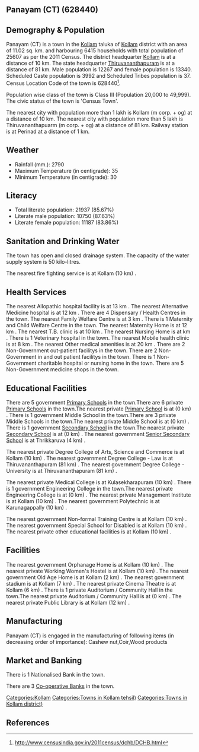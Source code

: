 {{Infobox settlement
| name=Panayam (CT)
| native_name=
| native_name_lang=
| other_name=
| nickname=
| settlement_type=Town
| image_skyline=
| image_alt=
| image_caption=
| pushpin_map=India Kerala
| pushpin_label_position=right
| pushpin_map_alt=
| pushpin_map_caption=Location in Kerala, India
| latd=
| latm=
| lats=
| latNS=
| longd=
| longm=
| longs=
| longEW=
| coordinates_display=inline,title
| subdivision_type=Country
| subdivision_name={{flag|India}}
| subdivision_type1=[[States and territories of India|State]]
| subdivision_name1=Kerala 
| subdivision_type2=[[List of districts of India|District]]
| subdivision_name2=Kollam
| subdivision_type3=Tahsil
| subdivision_name3=Kollam
| website=
| established_title=<!-- Established -->
| established_date=
| founder=
| named_for=
| government_type=
| governing_body=
| unit_pref=Metric
| area_footnotes=
| area_rank=
| area_total_km2=11.02
| elevation_footnotes=
| elevation_m=
| population_total=25607
| population_as_of=2011
| population_rank=
| population_density_km2=2323
| population_demonym=
| population_footnotes=
| demographics_type1=Languages=
| demographics1_title1=Official=
| demographics1_info1=[[Malayalam language|Malayalam]]
| timezone1=[[Indian Standard Time|IST]]
| utc_offset1==+5:30
| postal_code_type=[[Postal Index Number|PIN]]
| postal_code=
| area_code_type=Telephone code
| area_code=
| registration_plate=
| blank1_name_sec1=Nearest city
| blank1_info_sec1=[[Kollam (m corp. + og) ]]
| blank2_name_sec1=[[Human sex ratio|Sex ratio]]
| blank2_info_sec1=1087
| blank3_name_sec1=Literacy
| blank3_info_sec1=85.67%
| blank1_name_sec2=[[2011 Census of India|2011 census]] code
| blank1_info_sec2=628440
| footnotes=
}}

== Panayam (CT) (628440) ==

== Demography & Population ==

Panayam (CT) is a town in the [[Kollam]] taluka of [[Kollam]] district with an area of 11.02 sq. km. and harbouring 6415 households with total population of 25607 as per the 2011 Census. The district headquarter [[Kollam]] is at a distance of 10 km. The state headquarter [[Thiruvananthapuram]] is at a distance of 81 km. Male population is 12267 and female population is 13340. Scheduled Caste population is 3992 and Scheduled Tribes population is 37. Census Location Code of the town is 628440<ref>http://www.censusindia.gov.in/2011census/dchb/DCHB.html</ref>.

Population wise class of the town is Class III (Population 20,000 to 49,999).
The civic status of the town is 'Census Town'.

The nearest city with population more than 1 lakh is Kollam (m corp. + og)  at a distance of 10 km. The nearest city with population more than 5 lakh is Thiruvananthapuarm (m corp. + og) at a distance of 81 km. Railway station is at Perinad at a distance of 1 km.


== Weather ==  
* Rainfall (mm.): 2790 
* Maximum Temperature (in centigrade): 35
* Minimum Temperature (in centigrade): 30


== Literacy ==  
* Total literate population: 21937 (85.67%)
* Literate male population: 10750 (87.63%)
* Literate female population: 11187 (83.86%)


== Sanitation and Drinking Water ==  
The town has open and closed drainage system.
The capacity of the water supply system is 50 kilo-litres.

The nearest fire fighting service is at Kollam (10 km) .


== Health Services ==
The nearest Allopathic hospital facility is at 13 km .
The nearest Alternative Medicine hospital is at 12 km .
There are 4 Dispensary / Health Centres in the town.
The nearest Family Welfare Centre is at 3 km .
There is 1 Maternity and Child Welfare Centre in the town.
The nearest Maternity Home is at 12 km .
The nearest T.B. clinic is at 10 km .
The nearest Nursing Home is at  km .
There is 1 Veterinary hospital in the town.
The nearest Mobile health clinic is at 8 km .
The nearest Other medical amenities is at 20 km .
There are 2 Non-Government out-patient facilitys in the town.
There are 2 Non-Government in and out patient facilitys in the town.
There is 1 Non-Government charitable hospital or nursing home in the town.
There are 5 Non-Government medicine shops in the town.


== Educational Facilities ==
There are 5 government [[Primary School]]s in the town.There are 6 private [[Primary School]]s in the town.The nearest private [[Primary School]] is at  (0 km) .
There is 1 government Middle School in the town.There are 3 private Middle Schools in the town.The nearest private Middle School is at  (0 km) .
There is 1 government [[Secondary School]] in the town.The nearest private [[Secondary School]] is at  (0 km) .
The nearest government [[Senior Secondary School]] is at Thrikkaruva (4 km) .
 
 
 
 
 
The nearest private Degree College of Arts, Science and Commerce is at Kollam (10 km) .
The nearest government Degree College - Law is at Thiruvananthapuram (81 km) .
The nearest government Degree College - University is at Thiruvananthapuram (81 km) .
 
The nearest private Medical College is at Kulasekharapuram (10 km) .
There is 1 government Engineering College in the town.The nearest private Engineering College is at  (0 km) .
The nearest private Management Institute is at Kollam (10 km) .
The nearest government Polytechnic is at Karunagappally (10 km) .
 
The nearest government Non-formal Training Centre is at Kollam (10 km) .
The nearest government Special School for Disabled is at Kollam (10 km) .
The nearest private other educational facilities is at Kollam (10 km) .


== Facilities ==
The nearest government Orphanage Home is at Kollam (10 km) .
The nearest private Working Women's Hostel is at Kollam (10 km) .
The nearest government Old Age Home is at Kollam (2 km) .
The nearest government stadium is at Kollam (7 km) .
The nearest private Cinema Theatre is at Kollam (6 km) .
There is 1 private Auditorium / Community Hall in the town.The nearest private Auditorium / Community Hall is at  (0 km) .
The nearest private Public Library is at Kollam (12 km) .


== Manufacturing ==
Panayam (CT) is engaged in the manufacturing of following items (in decreasing order of importance): Cashew nut,Coir,Wood products


== Market and Banking ==
There is 1 Nationalised Bank in the town.

There are 3 [[Co-operative Bank]]s in the town.




[[Categories:Kollam]]
[[Categories:Towns in Kollam tehsil)]]
[[Categories:Towns in Kollam district)]]


== References ==
{{Reflist}}


